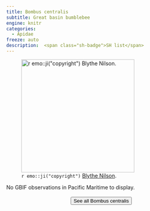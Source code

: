 ```yaml
---
title: Bombus centralis
subtitle: Great basin bumblebee
engine: knitr
categories:
  - Apidae
freeze: auto
description:  <span class="sh-badge">SH list</span>
---
```

![`r emo::ji("copyright")` [Blythe Nilson ](https://inaturalist.ca/photos/213738911/).](https://inaturalist-open-data.s3.amazonaws.com/photos/213738911/large.jpg){height=300}



No GBIF observations in Pacific Maritime to display.
<br><br>
<center>


<a href="https://inaturalist.ca/observations?place_id=7085&quality_grade=research&subview=map&taxon_id=321463"><button type="button" class="btn btn-secondary">See all Bombus centralis <i class="fa-solid fa-arrow-up-right-from-square"></i> </button></a>
</center>
